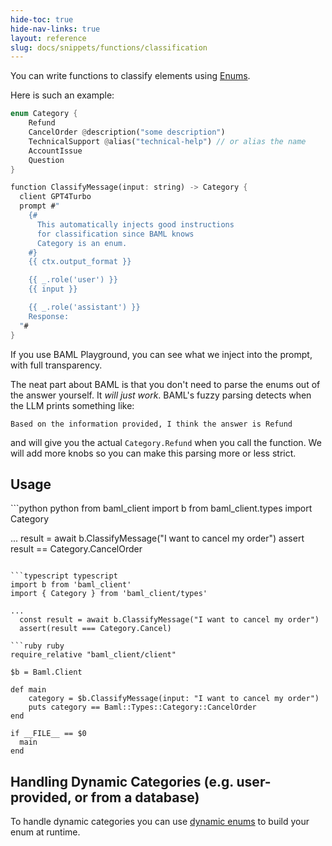 ```yaml
---
hide-toc: true
hide-nav-links: true
layout: reference
slug: docs/snippets/functions/classification
---
```


You can write functions to classify elements using [Enums](../enum.mdx).

Here is such an example:

```rust BAML
enum Category {
    Refund
    CancelOrder @description("some description")
    TechnicalSupport @alias("technical-help") // or alias the name
    AccountIssue
    Question
}

function ClassifyMessage(input: string) -> Category {
  client GPT4Turbo
  prompt #"
    {# 
      This automatically injects good instructions 
      for classification since BAML knows
      Category is an enum.
    #}
    {{ ctx.output_format }}

    {{ _.role('user') }}
    {{ input }}

    {{ _.role('assistant') }}
    Response:
  "#
}
```
If you use BAML Playground, you can see what we inject into the prompt, with full transparency.

The neat part about BAML is that you don't need to parse the enums out of the answer yourself. It _will just work_. BAML's fuzzy parsing detects when the LLM prints something like:
```text
Based on the information provided, I think the answer is Refund
```
and will give you the actual `Category.Refund` when you call the function. We will add more knobs so you can make this parsing more or less strict. 

## Usage
<CodeGroup>
```python python
from baml_client import b
from baml_client.types import Category

...
  result = await b.ClassifyMessage("I want to cancel my order")
  assert result == Category.CancelOrder
```

```typescript typescript
import b from 'baml_client'
import { Category } from 'baml_client/types'

...
  const result = await b.ClassifyMessage("I want to cancel my order")
  assert(result === Category.Cancel)

```ruby ruby
require_relative "baml_client/client"

$b = Baml.Client

def main
    category = $b.ClassifyMessage(input: "I want to cancel my order")
    puts category == Baml::Types::Category::CancelOrder
end

if __FILE__ == $0
  main
end
```
</CodeGroup>

## Handling Dynamic Categories (e.g. user-provided, or from a database)
To handle dynamic categories you can use [dynamic enums](../../calling-baml/dynamic-types.mdx) to build your enum at runtime.
